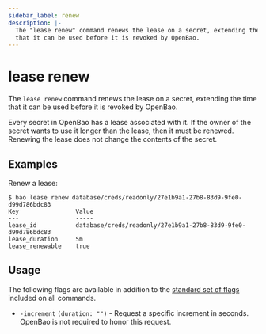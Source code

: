 ```yaml
---
sidebar_label: renew
description: |-
  The "lease renew" command renews the lease on a secret, extending the time
  that it can be used before it is revoked by OpenBao.
---
```


# lease renew

The `lease renew` command renews the lease on a secret, extending the time that
it can be used before it is revoked by OpenBao.

Every secret in OpenBao has a lease associated with it. If the owner of the secret
wants to use it longer than the lease, then it must be renewed. Renewing the
lease does not change the contents of the secret.

## Examples

Renew a lease:

```shell-session
$ bao lease renew database/creds/readonly/27e1b9a1-27b8-83d9-9fe0-d99d786bdc83
Key                Value
---                -----
lease_id           database/creds/readonly/27e1b9a1-27b8-83d9-9fe0-d99d786bdc83
lease_duration     5m
lease_renewable    true
```

## Usage

The following flags are available in addition to the [standard set of
flags](../index.mdx) included on all commands.

- `-increment` `(duration: "")` - Request a specific increment in seconds. OpenBao
  is not required to honor this request.
